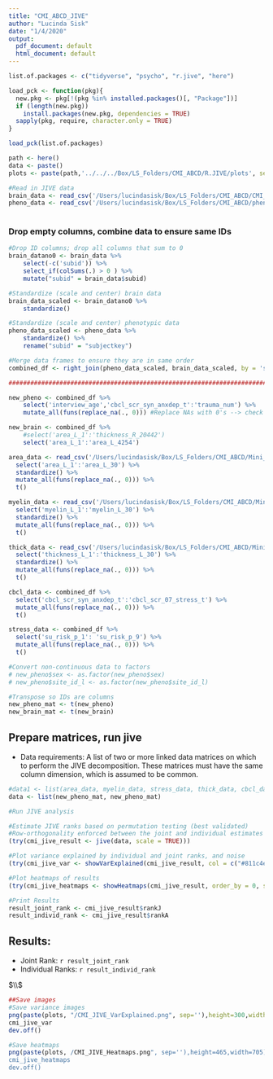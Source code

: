```yaml
---
title: "CMI_ABCD_JIVE"
author: "Lucinda Sisk"
date: "1/4/2020"
output:
  pdf_document: default
  html_document: default
---
```


```r

list.of.packages <- c("tidyverse", "psycho", "r.jive", "here")

load_pck <- function(pkg){
  new.pkg <- pkg[!(pkg %in% installed.packages()[, "Package"])]
  if (length(new.pkg))
    install.packages(new.pkg, dependencies = TRUE)
  sapply(pkg, require, character.only = TRUE)
}

load_pck(list.of.packages)

path <- here()
data <- paste()
plots <- paste(path,'../../../Box/LS_Folders/CMI_ABCD/R.JIVE/plots', sep='/')

#Read in JIVE data
brain_data <- read_csv('/Users/lucindasisk/Box/LS_Folders/CMI_ABCD/CMI_Collab_Brain_Measures_1.4.19.csv')
pheno_data <- read_csv('/Users/lucindasisk/Box/LS_Folders/CMI_ABCD/phenoData_analysis_08062019.csv')
 
```

### Drop empty columns, combine data to ensure same IDs

```r
#Drop ID columns; drop all columns that sum to 0
brain_datano0 <- brain_data %>%
    select(-c('subid')) %>%
    select_if(colSums(.) > 0 ) %>%
    mutate("subid" = brain_data$subid)

#Standardize (scale and center) brain data
brain_data_scaled <- brain_datano0 %>% 
    standardize() 

#Standardize (scale and center) phenotypic data
pheno_data_scaled <- pheno_data %>%
    standardize() %>%
    rename("subid" = "subjectkey")

#Merge data frames to ensure they are in same order
combined_df <- right_join(pheno_data_scaled, brain_data_scaled, by = 'subid')

###############################################################################################

new_pheno <- combined_df %>%
    select('interview_age','cbcl_scr_syn_anxdep_t':'trauma_num') %>%
    mutate_all(funs(replace_na(., 0))) #Replace NAs with 0's --> check if OK

new_brain <- combined_df %>%
    #select('area_L_1':'thickness_R_20442')
    select('area_L_1':'area_L_4254')

area_data <- read_csv('/Users/lucindasisk/Box/LS_Folders/CMI_ABCD/Mini_Area_Meas_1.10.19.csv', col_names=TRUE) %>% 
  select('area_L_1':'area_L_30') %>% 
  standardize() %>% 
  mutate_all(funs(replace_na(., 0))) %>% 
  t()

myelin_data <- read_csv('/Users/lucindasisk/Box/LS_Folders/CMI_ABCD/Mini_Myelin_Meas_1.10.19.csv', col_names=TRUE) %>% 
  select('myelin_L_1':'myelin_L_30') %>% 
  standardize() %>% 
  mutate_all(funs(replace_na(., 0))) %>% 
  t()

thick_data <- read_csv('/Users/lucindasisk/Box/LS_Folders/CMI_ABCD/Mini_Thick_Meas_1.10.19.csv', col_names=TRUE) %>% 
  select('thickness_L_1':'thickness_L_30') %>% 
  standardize() %>% 
  mutate_all(funs(replace_na(., 0))) %>% 
  t()

cbcl_data <- combined_df %>% 
  select('cbcl_scr_syn_anxdep_t':'cbcl_scr_07_stress_t') %>%
  mutate_all(funs(replace_na(., 0))) %>% 
  t()

stress_data <- combined_df %>% 
  select('su_risk_p_1': 'su_risk_p_9') %>%
  mutate_all(funs(replace_na(., 0))) %>% 
  t()

#Convert non-continuous data to factors
# new_pheno$sex <- as.factor(new_pheno$sex)
# new_pheno$site_id_l <- as.factor(new_pheno$site_id_l)

#Transpose so IDs are columns
new_pheno_mat <- t(new_pheno) 
new_brain_mat <- t(new_brain)
```
## Prepare matrices, run jive

* Data requirements: A list of two or more linked data matrices on which to perform the JIVE decomposition. These matrices must have the same column dimension, which is assumed to be common.
```r
#data1 <- list(area_data, myelin_data, stress_data, thick_data, cbcl_data) 
data <- list(new_pheno_mat, new_pheno_mat)
```

```r
#Run JIVE analysis

#Estimate JIVE ranks based on permutation testing (best validated)
#Row-orthogonality enforced between the joint and individual estimates and also between each individual estimate.
(try(cmi_jive_result <- jive(data, scale = TRUE)))

#Plot variance explained by individual and joint ranks, and noise
(try(cmi_jive_var <- showVarExplained(cmi_jive_result, col = c("#811c4e", "#fdb663", "#37486d"))))

#Plot heatmaps of results
(try(cmi_jive_heatmaps <- showHeatmaps(cmi_jive_result, order_by = 0, show_all = TRUE)))

#Print Results
result_joint_rank <- cmi_jive_result$rankJ
result_individ_rank <- cmi_jive_result$rankA
```

## Results:
* Joint Rank: `r result_joint_rank`
* Individual Ranks: `r result_individ_rank`


$\\$


```r
##Save images
#Save variance images
png(paste(plots, "/CMI_JIVE_VarExplained.png", sep=''),height=300,width=450)
cmi_jive_var
dev.off()

#Save heatmaps
png(paste(plots, /CMI_JIVE_Heatmaps.png", sep=''),height=465,width=705)
cmi_jive_heatmaps
dev.off()
```




